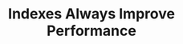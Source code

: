 ---
id: "db_tf_002"
questionType: "TRUE_FALSE"
title: "Indexes Always Improve Performance"
statement: "Adding more indexes to a table always improves performance."
difficulty: "HARD"
category: "Database"
correctAnswer: false
explanation: "Too many indexes can slow down write operations due to maintenance overhead."
---
